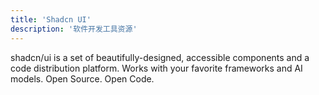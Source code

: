 ```yaml
---
title: 'Shadcn UI'
description: '软件开发工具资源'
---
```


shadcn/ui is a set of beautifully-designed, accessible components and a code distribution platform. Works with your favorite frameworks and AI models. Open Source. Open Code.